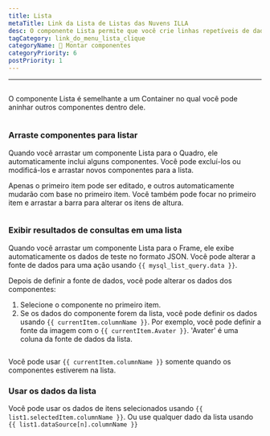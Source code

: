 ```yaml
---
title: Lista
metaTitle: Link da Lista de Listas das Nuvens ILLA
desc: O componente Lista permite que você crie linhas repetíveis de dados cuja aparência e aparência são definidos por você.
tagCategory: link_do_menu_lista_clique
categoryName: 🧬 Montar componentes
categoryPriority: 6
postPriority: 1
---
```


* * *

## <h2 hidden>Listar</h2>

O componente Lista é semelhante a um Container no qual você pode aninhar outros componentes dentro dele.

<img
  src='https://cdn.illacloud.com/official-website/img/docs/assemble/list.png'
  alt=""
/>

### Arraste componentes para listar

Quando você arrastar um componente Lista para o Quadro, ele automaticamente inclui alguns componentes. Você pode excluí-los ou modificá-los e arrastar novos componentes para a lista. 

Apenas o primeiro item pode ser editado, e outros automaticamente mudarão com base no primeiro item. Você também pode focar no primeiro item e arrastar a barra para alterar os itens de altura.

<img
  src='https://cdn.illacloud.com/official-website/img/docs/assemble/list1.png'
  alt=""
/>

### Exibir resultados de consultas em uma lista

Quando você arrastar um componente Lista para o Frame, ele exibe automaticamente os dados de teste no formato JSON. Você pode alterar a fonte de dados para uma ação usando `{{ mysql_list_query.data }}`. 

Depois de definir a fonte de dados, você pode alterar os dados dos componentes:

1.  Selecione o componente no primeiro item. 
2.  Se os dados do componente forem da lista, você pode definir os dados usando `{{ currentItem.columnName }}`. Por exemplo, você pode definir a fonte da imagem com o `{{ currentItem.Avater }}`. 'Avater' é uma coluna da fonte de dados da lista.

<img
  src='https://cdn.illacloud.com/official-website/img/docs/assemble/list2.png'
  alt=""
/>

Você pode usar `{{ currentItem.columnName }}` somente quando os componentes estiverem na lista. 

### Usar os dados da lista

Você pode usar os dados de itens selecionados usando `{{ list1.selectedItem.columnName }}`. Ou use qualquer dado da lista usando `{{ list1.dataSource[n].columnName }}`

<img
  src='https://cdn.illacloud.com/official-website/img/docs/assemble/list3.png'
  alt=""
/>

